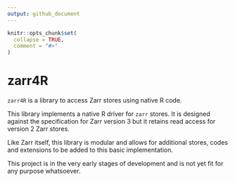 ```yaml
---
output: github_document
---
```


<!-- README.md is generated from README.Rmd. Please edit that file -->

```r
knitr::opts_chunk$set(
  collapse = TRUE,
  comment = "#>"
)
```

# zarr4R

<!-- badges: start -->
<!-- badges: end -->

`zarr4R` is a library to access Zarr stores using native R code.

This library implements a native R driver for `zarr` stores. It is designed against the specification for Zarr version 3 but it retains read access for version 2 Zarr stores.

Like Zarr itself, this library is modular and allows for additional stores, codes and extensions to be added to this basic implementation.

This project is in the very early stages of development and is not yet fit for any purpose whatsoever.
